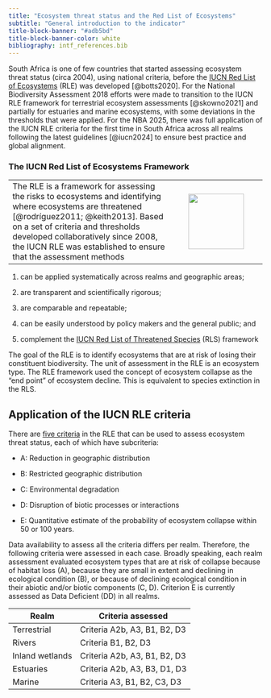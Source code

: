 ```yaml
---
title: "Ecosystem threat status and the Red List of Ecosystems"
subtitle: "General introduction to the indicator"
title-block-banner: "#adb5bd"
title-block-banner-color: white
bibliography: intf_references.bib
---
```


South Africa is one of few countries that started assessing ecosystem threat status (circa 2004), using national criteria, before the [IUCN Red List of Ecosystems](https://iucnrle.org/){target="blank"} (RLE) was developed [@botts2020]. For the National Biodiversity Assessment 2018 efforts were made to transition to the IUCN RLE framework for terrestrial ecosystem assessments [@skowno2021] and partially for estuaries and marine ecosystems, with some deviations in the thresholds that were applied. For the NBA 2025, there was full application of the IUCN RLE criteria for the first time in South Africa across all realms following the latest guidelines [@iucn2024] to ensure best practice and global alignment.

### The IUCN Red List of Ecosystems Framework

|  |  |
|----------------------------------------------|:------------------------:|
| The RLE is a framework for assessing the risks to ecosystems and identifying where ecosystems are threatened [@rodríguez2011; @keith2013]. Based on a set of criteria and thresholds developed collaboratively since 2008, the IUCN RLE was established to ensure that the assessment methods | ![](images/RLE logo new.png){width="110"} |

1.  can be applied systematically across realms and geographic areas;

2.  are transparent and scientifically rigorous;

3.  are comparable and repeatable;

4.  can be easily understood by policy makers and the general public; and

5.  complement the [IUCN Red List of Threatened Species](https://www.iucnredlist.org/) (RLS) framework

The goal of the RLE is to identify ecosystems that are at risk of losing their constituent biodiversity. The unit of assessment in the RLE is an ecosystem type. The RLE framework used the concept of ecosystem collapse as the “end point” of ecosystem decline. This is equivalent to species extinction in the RLS.

## Application of the IUCN RLE criteria

There are [five criteria](https://iucnrle.org/documents_and_publications){target="blank"} in the RLE that can be used to assess ecosystem threat status, each of which have subcriteria:

-   A: Reduction in geographic distribution

-   B: Restricted geographic distribution

-   C: Environmental degradation

-   D: Disruption of biotic processes or interactions

-   E: Quantitative estimate of the probability of ecosystem collapse within 50 or 100 years.

Data availability to assess all the criteria differs per realm. Therefore, the following criteria were assessed in each case. Broadly speaking, each realm assessment evaluated ecosystem types that are at risk of collapse because of habitat loss (A), because they are small in extent and declining in ecological condition (B), or because of declining ecological condition in their abiotic and/or biotic components (C, D). Criterion E is currently assessed as Data Deficient (DD) in all realms.

| Realm           | Criteria assessed            |
|-----------------|------------------------------|
| Terrestrial     | Criteria A2b, A3, B1, B2, D3 |
| Rivers          | Criteria B1, B2, D3          |
| Inland wetlands | Criteria A2b, A3, B1, B2, D3 |
| Estuaries       | Criteria A2b, A3, B3, D1, D3 |
| Marine          | Criteria A3, B1, B2, C3, D3  |
